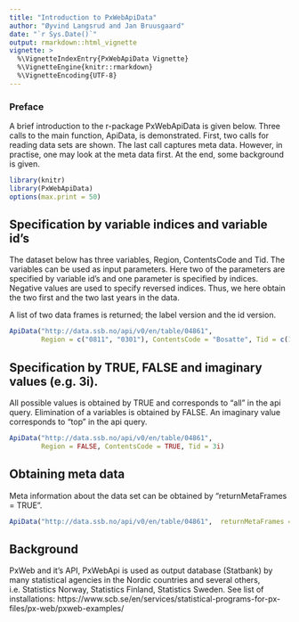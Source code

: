 ---
title: "Introduction to PxWebApiData"
author: "Øyvind Langsrud and Jan Bruusgaard"
date: "`r Sys.Date()`"
output: rmarkdown::html_vignette
vignette: >
  %\VignetteIndexEntry{PxWebApiData Vignette}
  %\VignetteEngine{knitr::rmarkdown}
  %\VignetteEncoding{UTF-8}
---


### Preface 

A brief introduction to the r-package PxWebApiData is given below.
Three calls to the main function, ApiData, is demonstrated.
First, two calls for reading data sets are shown. 
The last call captures meta data.
However, in practise, one may look at the meta data first.
At the end, some background is given.



```{r include = FALSE}
library(knitr)
library(PxWebApiData)
options(max.print = 50)
```


## Specification by variable indices and  variable id's

The dataset below has three variables, Region, ContentsCode and Tid. The variables can be used as input parameters. 
Here two of the parameters are specified by variable id's 
and one parameter is specified by indices. Negative values are used to specify reversed indices. Thus, we here obtain the two first and the two last years in the data.

A list of two data frames is returned; the label version and the id version.

```{r eval=TRUE, tidy = FALSE, comment=NA}
ApiData("http://data.ssb.no/api/v0/en/table/04861", 
        Region = c("0811", "0301"), ContentsCode = "Bosatte", Tid = c(1, 2, -2, -1))

```

## Specification by TRUE, FALSE and imaginary values (e.g. 3i).

All possible values is obtained by TRUE and corresponds to  "all" in the api query. Elimination of a variables is obtained by FALSE. An imaginary value corresponds to "top" in the api query.


```{r eval=TRUE, tidy = FALSE, comment=NA}

ApiData("http://data.ssb.no/api/v0/en/table/04861", 
        Region = FALSE, ContentsCode = TRUE, Tid = 3i)

```

## Obtaining meta data 

Meta information about the data set can be obtained by "returnMetaFrames = TRUE".


```{r eval=TRUE, tidy = FALSE, comment=NA}
ApiData("http://data.ssb.no/api/v0/en/table/04861",  returnMetaFrames = TRUE)

```



## Background

PxWeb and it's API, PxWebApi is used as output database (Statbank) by many statistical agencies in the Nordic countries and several others, i.e. Statistics Norway, Statistics Finland, Statistics Sweden. See list of installations: https://www.scb.se/en/services/statistical-programs-for-px-files/px-web/pxweb-examples/

